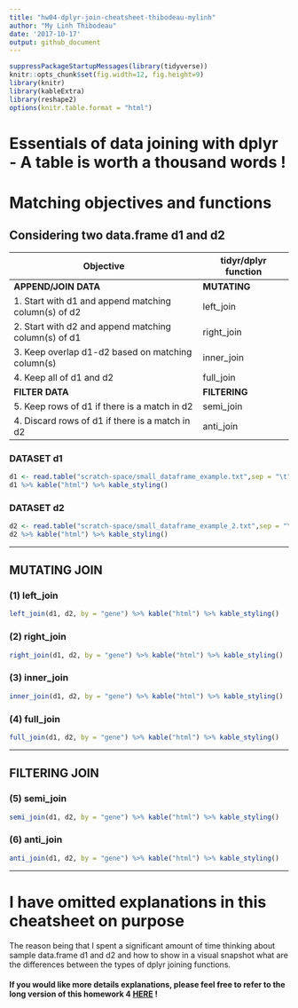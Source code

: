 ```yaml
---
title: "hw04-dplyr-join-cheatsheet-thibodeau-mylinh"
author: "My Linh Thibodeau"
date: '2017-10-17'
output: github_document
---
```


```r
suppressPackageStartupMessages(library(tidyverse))
knitr::opts_chunk$set(fig.width=12, fig.height=9)
library(knitr)
library(kableExtra)
library(reshape2)
options(knitr.table.format = "html")
```

# Essentials of data joining with dplyr - A table is worth a thousand words !

# Matching objectives and functions

## Considering two data.frame d1 and d2


| Objective                                           | tidyr/dplyr function    | 
|-----------------------------------------------------|-------------------------|
| **APPEND/JOIN DATA**                                | **MUTATING**            |
|1. Start with d1 and append matching column(s) of d2 | left_join               | 
|2. Start with d2 and append matching column(s) of d1 | right_join              | 
|3. Keep overlap d1-d2 based on matching column(s)    | inner_join              |
|4. Keep all of d1 and d2                             | full_join               |
| **FILTER DATA**                                     | **FILTERING**           | 
|5. Keep rows of d1 if there is a match in d2         | semi_join               |
|4. Discard rows of d1 if there is a match in d2      | anti_join               |

### DATASET d1  

```r
d1 <- read.table("scratch-space/small_dataframe_example.txt",sep = "\t", header = TRUE)
d1 %>% kable("html") %>% kable_styling()
```

### DATASET d2  

```r
d2 <- read.table("scratch-space/small_dataframe_example_2.txt",sep = "\t", header = TRUE)
d2 %>% kable("html") %>% kable_styling()
```
***

## MUTATING JOIN  

### (1) left_join  

```r
left_join(d1, d2, by = "gene") %>% kable("html") %>% kable_styling()
```


### (2) right_join    

```r
right_join(d1, d2, by = "gene") %>% kable("html") %>% kable_styling()
```

### (3) inner_join    

```r
inner_join(d1, d2, by = "gene") %>% kable("html") %>% kable_styling()
```


### (4) full_join    

```r
full_join(d1, d2, by = "gene") %>% kable("html") %>% kable_styling()
``` 

***

## FILTERING JOIN  

### (5) semi_join    

```r
semi_join(d1, d2, by = "gene") %>% kable("html") %>% kable_styling()
```

### (6) anti_join       

```r
anti_join(d1, d2, by = "gene") %>% kable("html") %>% kable_styling()
```

***

# I have omitted explanations in this cheatsheet on purpose

The reason being that I spent a significant amount of time thinking about sample data.frame d1 and d2 and how to show in a visual snapshot what are the differences between the types of dplyr joining functions. 

#### If you would like more details explanations, please feel free to refer to the long version of this homework 4 [HERE](https://github.com/mylinhthibodeau/STAT545-HW-thibodeau-mylinh/blob/master/stat545-hw4-thibodeau-mylinh/long-version-stat545-hw04-thibodeau-mylinh.md) !
